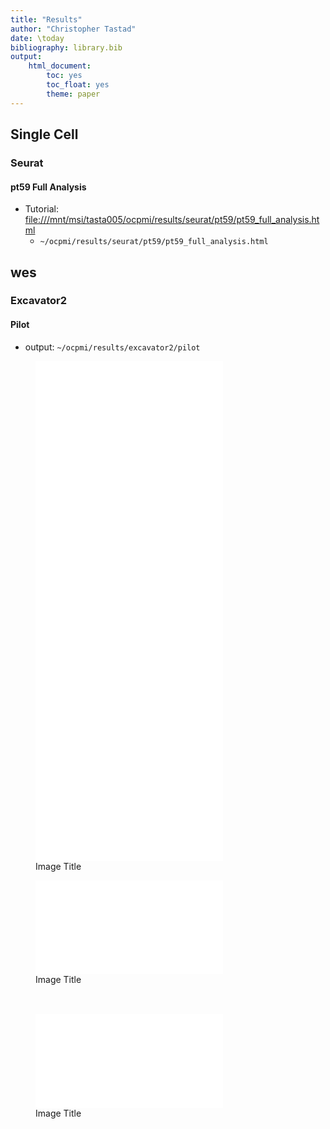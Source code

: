 ```yaml
---
title: "Results"
author: "Christopher Tastad"
date: \today
bibliography: library.bib
output:
    html_document:
        toc: yes
        toc_float: yes
        theme: paper
---
```


## Single Cell

### Seurat

#### pt59 Full Analysis

* Tutorial: [file:///mnt/msi/tasta005/ocpmi/results/seurat/pt59/pt59_full_analysis.html](file:///mnt/msi/tasta005/ocpmi/results/seurat/pt59/pt59_full_analysis.html)
    - `~/ocpmi/results/seurat/pt59/pt59_full_analysis.html`

## wes

### Excavator2

#### Pilot

* output: `~/ocpmi/results/excavator2/pilot`

![Image Title](/home/chris/ocpmi/results/excavator2/pilot/Plots/NA19131/combined.pdf){height=800px}

<div style="width:300px; height:200px">
![Image Title](/home/chris/ocpmi/results/excavator2/pilot/Plots/NA19131/combined.pdf)
</div>

<div style="width:500px; height:300px">
![Image Title](/home/chris/ocpmi/results/excavator2/pilot/Plots/NA19131/combined.pdf)
</div>
